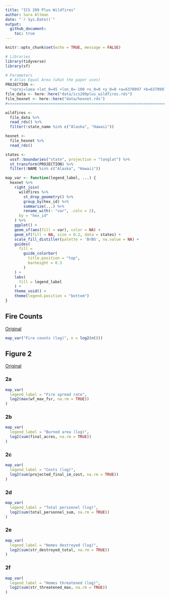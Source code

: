 ```yaml
---
title: "ICS 209 Plus Wildfires"
author: Sara Altman
date: "`r Sys.Date()`"
output: 
  github_document:
    toc: true
---
```


```r
knitr::opts_chunk$set(echo = TRUE, message = FALSE)
```

```r
# Libraries
library(tidyverse)
library(sf)

# Parameters
  # Atlas Equal Area (what the paper uses)
PROJECTION <- 
  "+proj=laea +lat_0=45 +lon_0=-100 +x_0=0 +y_0=0 +a=6370997 +b=6370997 +units=m +no_defs"
file_data <- here::here("data/ics209plus_wildfires.rds")
file_hexnet <- here::here("data/hexnet.rds")
#===============================================================================

wildfires <-
  file_data %>% 
  read_rds() %>% 
  filter(!state_name %in% c("Alaska", "Hawaii"))

hexnet <-
  file_hexnet %>% 
  read_rds()

states <-
  ussf::boundaries("state", projection = "longlat") %>% 
  st_transform(PROJECTION) %>% 
  filter(!NAME %in% c("Alaska", "Hawaii"))
```

```r
map_var <- function(legend_label, ...) {
  hexnet %>% 
    right_join(
      wildfires %>% 
        st_drop_geometry() %>% 
        group_by(hex_id) %>% 
        summarize(...) %>% 
        rename_with(~ "var", .cols = 2),
      by = "hex_id"
    ) %>% 
    ggplot() +
    geom_sf(aes(fill = var), color = NA) +
    geom_sf(fill = NA, size = 0.2, data = states) +
    scale_fill_distiller(palette = 'BrBG', na.value = NA) +
    guides(
      fill = 
        guide_colorbar(
          title.position = "top", 
          barheight = 0.3
        )
    ) +
    labs(
      fill = legend_label
    ) +
    theme_void() +
    theme(legend.position = "bottom")
}
```


## Fire Counts

[Original](https://www.nature.com/articles/s41597-020-0403-0/figures/1)

```r
map_var("Fire counts (log)", n = log2(n()))
```

## Figure 2

[Original](https://www.nature.com/articles/s41597-020-0403-0/figures/2)

### 2a

```r
map_var(
  legend_label = "Fire spread rate", 
  log2(max(wf_max_fsr, na.rm = TRUE))
)
```

### 2b

```r
map_var(
  legend_label = "Burned area (log)", 
  log2(sum(final_acres, na.rm = TRUE))
)
```

### 2c

```r
map_var(
  legend_label = "Costs (log)", 
  log2(sum(projected_final_im_cost, na.rm = TRUE))
)
```

### 2d

```r
map_var(
  legend_label = "Total personnel (log)", 
  log2(sum(total_personnel_sum, na.rm = TRUE))
)
```

### 2e

```r
map_var(
  legend_label = "Homes destroyed (log)", 
  log2(sum(str_destroyed_total, na.rm = TRUE))
)
```

### 2f

```r
map_var(
  legend_label = "Homes threatened (log)", 
  log2(sum(str_threatened_max, na.rm = TRUE))
)
```


